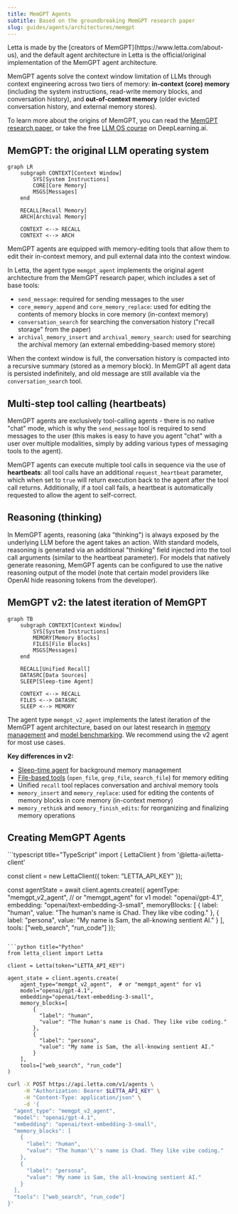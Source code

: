 ```yaml
---
title: MemGPT Agents
subtitle: Based on the groundbreaking MemGPT research paper
slug: guides/agents/architectures/memgpt
---
```


<Info>
Letta is made by the [creators of MemGPT](https://www.letta.com/about-us), and the default agent architecture in Letta is the official/original implementation of the MemGPT agent architecture.
</Info>

MemGPT agents solve the context window limitation of LLMs through context engineering across two tiers of memory: **in-context (core) memory** (including the system instructions, read-write memory blocks, and conversation history), and **out-of-context memory** (older evicted conversation history, and external memory stores).

To learn more about the origins of MemGPT, you can read the [MemGPT research paper](https://arxiv.org/abs/2310.08560), or take the free [LLM OS course](https://www.deeplearning.ai/short-courses/llms-as-operating-systems-agent-memory/?utm_campaign=memgpt-launch&utm_content=331638345&utm_medium=social&utm_source=docs&hss_channel=tw-992153930095251456) on DeepLearning.ai.

## MemGPT: the original LLM operating system

```mermaid
graph LR
    subgraph CONTEXT[Context Window]
        SYS[System Instructions]
        CORE[Core Memory]
        MSGS[Messages]
    end

    RECALL[Recall Memory]
    ARCH[Archival Memory]

    CONTEXT <--> RECALL
    CONTEXT <--> ARCH
```

MemGPT agents are equipped with memory-editing tools that allow them to edit their in-context memory, and pull external data into the context window.

In Letta, the agent type `memgpt_agent` implements the original agent architecture from the MemGPT research paper, which includes a set of base tools:
* `send_message`: required for sending messages to the user
* `core_memory_append` and `core_memory_replace`: used for editing the contents of memory blocks in core memory (in-context memory)
* `conversation_search` for searching the conversation history ("recall storage" from the paper)
* `archival_memory_insert` and `archival_memory_search`: used for searching the archival memory (an external embedding-based memory store)

When the context window is full, the conversation history is compacted into a recursive summary (stored as a memory block).
In MemGPT all agent data is persisted indefinitely, and old message are still available via the `conversation_search` tool.

## Multi-step tool calling (heartbeats)

MemGPT agents are exclusively tool-calling agents - there is no native "chat" mode, which is why the `send_message` tool is required to send messages to the user (this makes is easy to have you agent "chat" with a user over multiple modalities, simply by adding various types of messaging tools to the agent).

MemGPT agents can execute multiple tool calls in sequence via the use of **heartbeats**: all tool calls have an additional `request_heartbeat` parameter, which when set to `true` will return execution back to the agent after the tool call returns. Additionally, if a tool call fails, a heartbeat is automatically requested to allow the agent to self-correct.

## Reasoning (thinking)

In MemGPT agents, reasoning (aka "thinking") is always exposed by the underlying LLM before the agent takes an action.
With standard models, reasoning is generated via an additional "thinking" field injected into the tool call arguments (similar to the heartbeat parameter).
For models that natively generate reasoning, MemGPT agents can be configured to use the native reasoning output of the model (note that certain model providers like OpenAI hide reasoning tokens from the developer).

## MemGPT v2: the latest iteration of MemGPT

```mermaid
graph TB
    subgraph CONTEXT[Context Window]
        SYS[System Instructions]
        MEMORY[Memory Blocks]
        FILES[File Blocks]
        MSGS[Messages]
    end

    RECALL[Unified Recall]
    DATASRC[Data Sources]
    SLEEP[Sleep-time Agent]

    CONTEXT <--> RECALL
    FILES <--> DATASRC
    SLEEP <--> MEMORY
```

The agent type `memgpt_v2_agent` implements the latest iteration of the MemGPT agent architecture, based on our latest research in [memory management](https://www.letta.com/blog/sleep-time-compute) and [model benchmarking](https://www.letta.com/blog/letta-leaderboard). We recommend using the v2 agent for most use cases.

**Key differences in v2:**
* [Sleep-time agent](/guides/agents/architectures/sleeptime) for background memory management
* [File-based tools](/guides/agents/sources) (`open_file`, `grep_file`, `search_file`) for memory editing
* Unified `recall` tool replaces conversation and archival memory tools
* `memory_insert` and `memory_replace`: used for editing the contents of memory blocks in core memory (in-context memory)
* `memory_rethink` and `memory_finish_edits`: for reorganizing and finalizing memory operations

## Creating MemGPT Agents

<CodeGroup>
```typescript title="TypeScript"
import { LettaClient } from '@letta-ai/letta-client'

const client = new LettaClient({ token: "LETTA_API_KEY" });

const agentState = await client.agents.create({
    agentType: "memgpt_v2_agent",  // or "memgpt_agent" for v1
    model: "openai/gpt-4.1",
    embedding: "openai/text-embedding-3-small",
    memoryBlocks: [
        {
          label: "human",
          value: "The human's name is Chad. They like vibe coding."
        },
        {
          label: "persona",
          value: "My name is Sam, the all-knowing sentient AI."
        }
    ],
    tools: ["web_search", "run_code"]
});
```

```python title="Python"
from letta_client import Letta

client = Letta(token="LETTA_API_KEY")

agent_state = client.agents.create(
    agent_type="memgpt_v2_agent",  # or "memgpt_agent" for v1
    model="openai/gpt-4.1",
    embedding="openai/text-embedding-3-small",
    memory_blocks=[
        {
          "label": "human",
          "value": "The human's name is Chad. They like vibe coding."
        },
        {
          "label": "persona",
          "value": "My name is Sam, the all-knowing sentient AI."
        }
    ],
    tools=["web_search", "run_code"]
)
```

```bash title="cURL"
curl -X POST https://api.letta.com/v1/agents \
     -H "Authorization: Bearer $LETTA_API_KEY" \
     -H "Content-Type: application/json" \
     -d '{
  "agent_type": "memgpt_v2_agent",
  "model": "openai/gpt-4.1",
  "embedding": "openai/text-embedding-3-small",
  "memory_blocks": [
    {
      "label": "human",
      "value": "The human'\''s name is Chad. They like vibe coding."
    },
    {
      "label": "persona",
      "value": "My name is Sam, the all-knowing sentient AI."
    }
  ],
  "tools": ["web_search", "run_code"]
}'
```
</CodeGroup>
